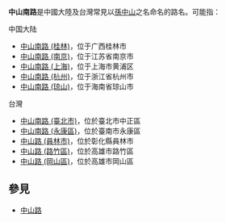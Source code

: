 '''中山南路'''是中國大陸及台灣常見以[[孫中山|孫中山]]之名命名的路名。可能指：

;中国大陆
*[[中山南路_(桂林)|中山南路 (桂林)]]，位于广西桂林市
*[[中山南路_(南京)|中山南路 (南京)]]，位于江苏省南京市
*[[中山南路_(上海)|中山南路 (上海)]]，位于上海市黄浦区
*[[中山南路_(杭州)|中山南路 (杭州)]]，位于浙江省杭州市
*[[中山南路_(琼山)|中山南路 (琼山)]]，位于海南省琼山市

;台灣
*[[中山南路_(臺北市)|中山南路 (臺北市)]]，位於臺北市中正區
*[[中山南路_(永康區)|中山南路 (永康區)]]，位於臺南市永康區
*[[中山路_(員林市)|中山路 (員林市)]]，位於彰化縣員林市
*[[中山路_(路竹區)|中山路 (路竹區)]]，位於高雄市路竹區
*[[中山路_(岡山區)|中山路 (岡山區)]]，位於高雄市岡山區

==參見==
* [[中山路|中山路]]

{{disambig|Cat=四字路名消歧义}}